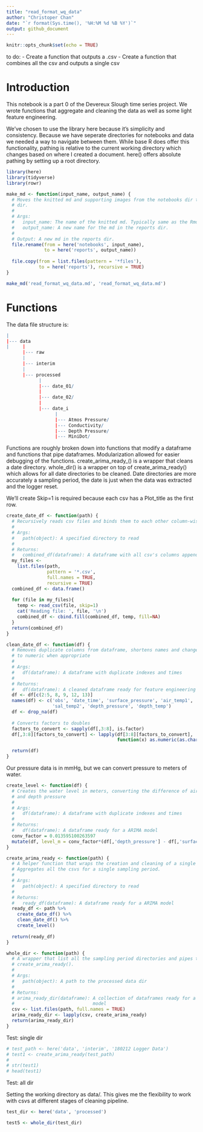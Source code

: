 ```yaml
---
title: "read_format_wq_data"
author: "Christoper Chan"
date: "`r format(Sys.time(), '%H:%M %d %B %Y')`"
output: github_document
---
```


```r
knitr::opts_chunk$set(echo = TRUE)
```

to do:
- Create a function that outputs a .csv
- Create a function that combines all the csv and outputs a single csv

# Introduction

This notebook is a part 0 of the Devereux Slough time series project. We wrote 
functions that aggregate and cleaning the data as well as some light feature
engineering.

We've chosen to use the library here because it's simplicity and consistency.
Because we have seperate directories for notebooks and data we needed a way to 
navigate between them. While base R does offer this functionality, pathing is 
relative to the current working directory which changes based on where I created
a document. here() offers absolute pathing by setting up a root directory.
```r
library(here)
library(tidyverse)
library(rowr)
```


```r
make_md <- function(input_name, output_name) {
  # Moves the knitted md and supporting images from the notebooks dir to reports
  # dir.
  # 
  # Args:
  #   input_name: The name of the knitted md. Typically same as the Rmd title.
  #   output_name: A new name for the md in the reports dir.
  #
  # Output: A new md in the reports dir. 
  file.rename(from = here('notebooks', input_name), 
              to = here('reports', output_name))
  
  file.copy(from = list.files(pattern = '*files'), 
            to = here('reports'), recursive = TRUE)
}

make_md('read_format_wq_data.md', 'read_format_wq_data.md')
```


# Functions


The data file structure is:
```r

|
|--- data
|     |
      |--- raw
      |
      |--- interim
      |
      |--- processed
            |
            |--- date_01/
            |
            |--- date_02/
            |
            |--- date_i
                  |
                  |--- Atmos Pressure/
                  |--- Conductivity/
                  |--- Depth Pressure/
                  |--- MiniDot/
```


Functions are roughly broken down into functions that modify a dataframe and
functions that pipe dataframes. Modularization allowed for easier debugging of
the functions. create_arima_ready_() is a wrapper that cleans a date directory. 
whole_dir() is a wrapper on top of create_arima_ready() which allows for all date
directories to be cleaned. Date directories are more accurately a sampling period,
the date is just when the data was extracted and the logger reset.


We'll create Skip=1 is required because each csv has a Plot_title as the first 
row.
```r
create_date_df <- function(path) {
  # Recursively reads csv files and binds them to each other column-wise
  #
  # Args:
  #   path(object): A specified directory to read
  #
  # Returns:
  #   combined_df(dataframe): A dataframe with all csv's columns appended
  my_files <- 
    list.files(path,
               pattern = '*.csv',
               full.names = TRUE,
               recursive = TRUE) 
  combined_df <- data.frame()
  
  for (file in my_files){
    temp <- read_csv(file, skip=1)
    cat('Reading file: ', file, '\n')
    combined_df <- cbind.fill(combined_df, temp, fill=NA)
  }
  return(combined_df)
}
```

```r
clean_date_df <- function(df) {
  # Removes duplicate columns from dataframe, shortens names and changes factors 
  # to numeric when appropriate
  #
  # Args:
  #   df(dataframe): A dataframe with duplicate indexes and times
  #
  # Returns:
  #   df(dataframe): A cleaned dataframe ready for feature engineering
  df <- df[c(2:5, 8, 9, 12, 13)]
  names(df) <- c('obs', 'date_time', 'surface_pressure', 'air_temp1', 'salinity', 
                 'sal_temp2', 'depth_pressure', 'depth_temp')
  df <- drop_na(df)
  
  # Converts factors to doubles
  factors_to_convert <- sapply(df[,3:8], is.factor)
  df[,3:8][factors_to_convert] <- lapply(df[3:8][factors_to_convert], 
                                         function(x) as.numeric(as.character(x)))

  return(df)
}
```

Our pressure data is in mmHg, but we can convert pressure to meters of water.
```r
create_level <- function(df) {
  # Creates the water level in meters, converting the difference of air pressure
  # and depth pressure
  #
  # Args:
  #   df(dataframe): A dataframe with duplicate indexes and times
  #
  # Returns:
  #   df(dataframe): A dataframe ready for a ARIMA model
  conv_factor = 0.013595100263597
  mutate(df, level_m = conv_factor*(df[,'depth_pressure'] - df[,'surface_pressure']))
}
```

```r
create_arima_ready <- function(path) {
  # A helper function that wraps the creation and cleaning of a single dataframe.
  # Aggregates all the csvs for a single sampling period.
  #
  # Args:
  #   path(object): A specified directory to read
  #
  # Returns:
  #   ready_df(dataframe): A dataframe ready for a ARIMA model
  ready_df <- path %>%
    create_date_df() %>%
    clean_date_df() %>%
    create_level()
  
  return(ready_df)
}
```

```r
whole_dir <- function(path) {
  # A wrapper that list all the sampling period directories and pipes them into
  # create_arima_ready().
  #
  # Args:
  #   path(object): A path to the processed data dir
  #
  # Returns:
  # arima_ready_dir(dataframe): A collection of dataframes ready for a ARIMA 
  #                             model
  csv <- list.files(path, full.names = TRUE)
  arima_ready_dir <- lapply(csv, create_arima_ready)
  return(arima_ready_dir)
}
```

Test: single dir
```r
# test_path <- here('data', 'interim', '180212 Logger Data')
# test1 <- create_arima_ready(test_path)
# 
# str(test1)
# head(test1)
```
Test: all dir

Setting the working directory as data/. This gives me the flexibility to work 
with csvs at different stages of cleaning pipeline.

```r
test_dir <- here('data', 'processed')

test5 <- whole_dir(test_dir)
```

